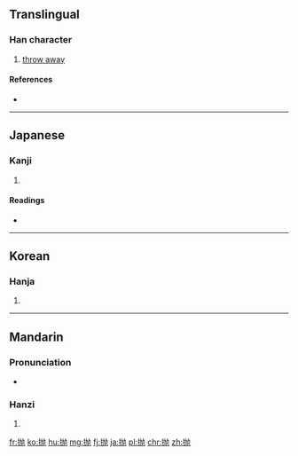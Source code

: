 {{also|拋}}
==Translingual==

===Han character===
{{Han char|rn=64|rad=手|as=04|sn=7|four=|canj=手大弓尸 (QKNS)|ids=⿰[[扌]]⿺[[九]][[力]]}}

# [[throw away]]

====References====
* {{Han ref|kx=0422.121|dkj=11901|hdz=31842.020|uh=629B|ud=25243}}

----

==Japanese==

===Kanji===
{{ja-kanji|grade=|rs=手04}}

# {{defn|lang=ja|sort=手04}}

====Readings====
* {{ja-readings|on=[[ほう]] (hō)|kun=[[なげうつ]] (nageutsu)}}

----

==Korean==

===Hanja===
{{ko-hanja|hangeul=포|eumhun=|rv=po|mr=p'o|y=pho}}

# {{defn|lang=ko|sort=手04}}

----

==Mandarin==

===Pronunciation===
* {{audio|Zh-pao.ogg|Audio|lang=cmn}}

===Hanzi===
{{cmn-hanzi|tra=拋|pin=[[pāo]] ([[pao1]]), [[niù]] ([[niu4]])|wg=p'ao<sup>1</sup>, niu<sup>4</sup>}}

# {{defn|lang=cmn|sort=手04}}

[[fr:抛]]
[[ko:抛]]
[[hu:抛]]
[[mg:抛]]
[[fj:抛]]
[[ja:抛]]
[[pl:抛]]
[[chr:抛]]
[[zh:抛]]